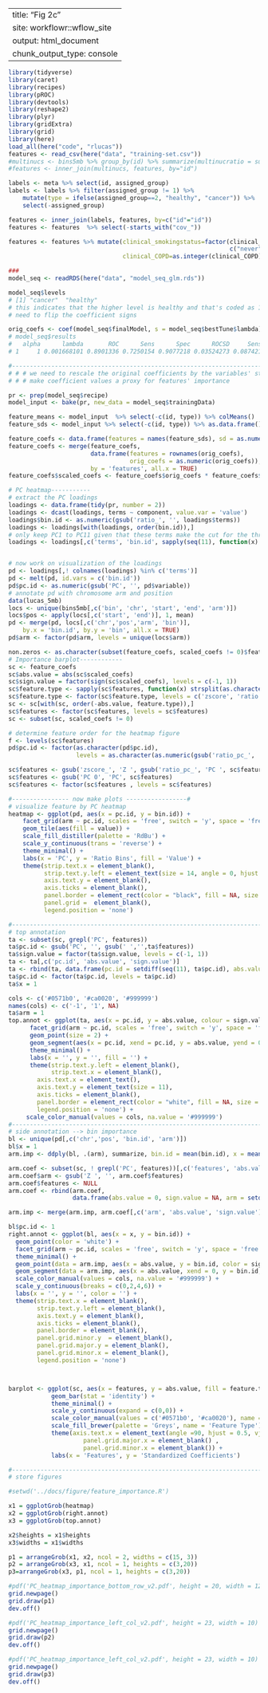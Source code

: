 ---
title: "Fig 2c"
site: workflowr::wflow_site
output: html_document
chunk_output_type: console
  ---


```r
library(tidyverse)
library(caret)
library(recipes)
library(pROC)
library(devtools)
library(reshape2)
library(plyr)
library(gridExtra)
library(grid)
library(here)
load_all(here("code", "rlucas"))
features <- read_csv(here("data", "training-set.csv"))
#multinucs <- bins5mb %>% group_by(id) %>% summarize(multinucratio = sum(multinucs)/(sum(short+long)))
#features <- inner_join(multinucs, features, by="id")

labels <- meta %>% select(id, assigned_group)
labels <- labels %>% filter(assigned_group != 1) %>%
    mutate(type = ifelse(assigned_group==2, "healthy", "cancer")) %>%
    select(-assigned_group)

features <- inner_join(labels, features, by=c("id"="id"))
features <- features  %>% select(-starts_with("cov_"))

features <- features %>% mutate(clinical_smokingstatus=factor(clinical_smokingstatus,
                                                              c("never", "former", "current")),
                                clinical_COPD=as.integer(clinical_COPD))

###
model_seq <- readRDS(here("data", "model_seq_glm.rds"))

model_seq$levels
# [1] "cancer"  "healthy"
# this indicates that the higher level is healthy and that's coded as 1 in logistic regression
# need to flip the coefficient signs

orig_coefs <- coef(model_seq$finalModel, s = model_seq$bestTune$lambda) * (-1)
# model_seq$results
#   alpha      lambda       ROC      Sens      Spec      ROCSD     SensSD     SpecSD
# 1     1 0.001668101 0.8901336 0.7250154 0.9077218 0.03524273 0.08742105 0.06064522

#-------------------------------------------------------------------------------------------------------#
# # # we need to rescale the original coefficients by the variables' standard deviations such that we can #
# # # make coefficient values a proxy for features' importance
```

```r

pr <- prep(model_seq$recipe)
model_input <- bake(pr, new_data = model_seq$trainingData)

feature_means <- model_input  %>% select(-c(id, type)) %>% colMeans()
feature_sds <- model_input %>% select(-c(id, type)) %>% as.data.frame() %>% summarise_all(sd)

feature_coefs <- data.frame(features = names(feature_sds), sd = as.numeric(feature_sds))
feature_coefs <- merge(feature_coefs,
	                   data.frame(features = rownames(orig_coefs),
	                   	          orig_coefs = as.numeric(orig_coefs)),
	                   by = 'features', all.x = TRUE)
feature_coefs$scaled_coefs <- feature_coefs$orig_coefs * feature_coefs$sd
```

```r
# PC heatmap-----------
# extract the PC loadings
loadings <- data.frame(tidy(pr, number = 2))
loadings <- dcast(loadings, terms ~ component, value.var = 'value')
loadings$bin.id <- as.numeric(gsub('ratio_', '', loadings$terms))
loadings <- loadings[with(loadings, order(bin.id)),]
# only keep PC1 to PC11 given that these terms make the cut for the threshold
loadings <- loadings[,c('terms', 'bin.id', sapply(seq(11), function(x) paste0('PC', x)))]


# now work on visualization of the loadings
pd <- loadings[,! colnames(loadings) %in% c('terms')]
pd <- melt(pd, id.vars = c('bin.id'))
pd$pc.id <- as.numeric(gsub('PC', '', pd$variable))
# annotate pd with chromosome arm and position
data(lucas_5mb)
locs <- unique(bins5mb[,c('bin', 'chr', 'start', 'end', 'arm')])
locs$pos <- apply(locs[,c('start', 'end')], 1, mean)
pd <- merge(pd, locs[,c('chr','pos','arm', 'bin')],
	by.x = 'bin.id', by.y = 'bin', all.x = TRUE)
pd$arm <- factor(pd$arm, levels = unique(locs$arm))

non.zeros <- as.character(subset(feature_coefs, scaled_coefs != 0)$features)
# Importance barplot------------
sc <- feature_coefs
sc$abs.value = abs(sc$scaled_coefs)
sc$sign.value = factor(sign(sc$scaled_coefs), levels = c(-1, 1))
sc$feature.type <- sapply(sc$features, function(x) strsplit(as.character(x), split = '_')[[1]][1])
sc$feature.type <- factor(sc$feature.type, levels = c('zscore', 'ratio'))
sc <- sc[with(sc, order(-abs.value, feature.type)),]
sc$features <- factor(sc$features, levels = sc$features)
sc <- subset(sc, scaled_coefs != 0)

# determine feature order for the heatmap figure
f <- levels(sc$features)
pd$pc.id <- factor(as.character(pd$pc.id),
                   levels = as.character(as.numeric(gsub('ratio_pc_', '', f[grepl('ratio', f)]))))

sc$features <- gsub('zscore_', 'Z ', gsub('ratio_pc_', 'PC ', sc$features))
sc$features <- gsub('PC 0', 'PC', sc$features)
sc$features <- factor(sc$features , levels = sc$features)

#---------------- now make plots -----------------#
# visualize feature by PC heatmap
heatmap <- ggplot(pd, aes(x = pc.id, y = bin.id)) +
    facet_grid(arm ~ pc.id, scales = 'free', switch = 'y', space = 'free')+
    geom_tile(aes(fill = value)) +
    scale_fill_distiller(palette = 'RdBu') +
    scale_y_continuous(trans = 'reverse') +
    theme_minimal() +
    labs(x = 'PC', y = 'Ratio Bins', fill = 'Value') +
    theme(strip.text.x = element_blank(),
          strip.text.y.left = element_text(size = 14, angle = 0, hjust = 0.5, vjust = 0.5),
          axis.text.y = element_blank(),
          axis.ticks = element_blank(),
          panel.border = element_rect(color = "black", fill = NA, size = 0.2),
          panel.grid =  element_blank(),
          legend.position = 'none')

#-------------------------------------------------------------------------------------------------------#
# top annotation
ta <- subset(sc, grepl('PC', features))
ta$pc.id <- gsub('PC', '', gsub(' ','',ta$features))
ta$sign.value = factor(ta$sign.value, levels = c(-1, 1))
ta <- ta[,c('pc.id', 'abs.value', 'sign.value')]
ta <- rbind(ta, data.frame(pc.id = setdiff(seq(11), ta$pc.id), abs.value =0, sign.value = NA))
ta$pc.id <- factor(ta$pc.id, levels = ta$pc.id)
ta$x = 1

cols <- c('#0571b0', '#ca0020', '#999999')
names(cols) <- c('-1', '1', NA)
ta$arm = 1
top.annot <- ggplot(ta, aes(x = pc.id, y = abs.value, colour = sign.value)) +
      facet_grid(arm ~ pc.id, scales = 'free', switch = 'y', space = 'free') +
      geom_point(size = 2) +
      geom_segment(aes(x = pc.id, xend = pc.id, y = abs.value, yend = 0)) +
      theme_minimal() +
      labs(x = '', y = '', fill = '') +
      theme(strip.text.y.left = element_blank(),
            strip.text.x = element_blank(),
        axis.text.x = element_text(),
        axis.text.y = element_text(size = 11),
        axis.ticks = element_blank(),
        panel.border = element_rect(color = "white", fill = NA, size = 0.2),
        legend.position = 'none') +
     scale_color_manual(values = cols, na.value = '#999999')
#-------------------------------------------------------------------------------------------------------#
# side annotation --> bin importance
bl <- unique(pd[,c('chr','pos', 'bin.id', 'arm')])
bl$x = 1
arm.imp <- ddply(bl, .(arm), summarize, bin.id = mean(bin.id), x = mean(x))

arm.coef <- subset(sc, ! grepl('PC', features))[,c('features', 'abs.value', 'sign.value')]
arm.coef$arm <- gsub('Z ', '', arm.coef$features)
arm.coef$features <- NULL
arm.coef <- rbind(arm.coef,
                  data.frame(abs.value = 0, sign.value = NA, arm = setdiff(unique(locs$arm), arm.coef$arm)))

arm.imp <- merge(arm.imp, arm.coef[,c('arm', 'abs.value', 'sign.value')], by = 'arm', all.x = TRUE)

bl$pc.id <- 1
right.annot <- ggplot(bl, aes(x = x, y = bin.id)) +
  geom_point(color = 'white') +
  facet_grid(arm ~ pc.id, scales = 'free', switch = 'y', space = 'free') +
  theme_minimal() +
  geom_point(data = arm.imp, aes(x = abs.value, y = bin.id, color = sign.value)) +
  geom_segment(data = arm.imp, aes(x = abs.value, xend = 0, y = bin.id, yend = bin.id, color = sign.value)) +
  scale_color_manual(values = cols, na.value = '#999999') +
  scale_y_continuous(breaks = c(0,2,4,6)) +
  labs(x = '', y = '', color = '') +
  theme(strip.text.x = element_blank(),
        strip.text.y.left = element_blank(),
        axis.text.y = element_blank(),
        axis.ticks = element_blank(),
        panel.border = element_blank(),
        panel.grid.minor.y  = element_blank(),
        panel.grid.major.y = element_blank(),
        panel.grid.minor.x = element_blank(),
        legend.position = 'none')



barplot <- ggplot(sc, aes(x = features, y = abs.value, fill = feature.type, color = sign.value)) +
            geom_bar(stat = 'identity') +
            theme_minimal() +
            scale_y_continuous(expand = c(0,0)) +
            scale_color_manual(values = c('#0571b0', '#ca0020'), name = 'Coefficient Sign') +
            scale_fill_brewer(palette = 'Greys', name = 'Feature Type') +
            theme(axis.text.x = element_text(angle =90, hjust = 0.5, vjust = 0.5),
            	     panel.grid.major.x = element_blank() ,
            	     panel.grid.minor.x = element_blank()) +
            labs(x = 'Features', y = 'Standardized Coefficients')

#-------------------------------------------------------------------------------------------------------#
# store figures

#setwd('../docs/figure/feature_importance.R')

x1 = ggplotGrob(heatmap)
x2 = ggplotGrob(right.annot)
x3 = ggplotGrob(top.annot)

x2$heights = x1$heights
x3$widths = x1$widths

p1 = arrangeGrob(x1, x2, ncol = 2, widths = c(15, 3))
p2 = arrangeGrob(x3, x1, ncol = 1, heights = c(3,20))
p3=arrangeGrob(x3, p1, ncol = 1, heights = c(3,20))
```

```r
#pdf('PC_heatmap_importance_bottom_row_v2.pdf', height = 20, width = 12)
grid.newpage()
grid.draw(p1)
dev.off()
```
```r
#pdf('PC_heatmap_importance_left_col_v2.pdf', height = 23, width = 10)
grid.newpage()
grid.draw(p2)
dev.off()
```
```r
#pdf('PC_heatmap_importance_left_col_v2.pdf', height = 23, width = 10)
grid.newpage()
grid.draw(p3)
dev.off()
```
